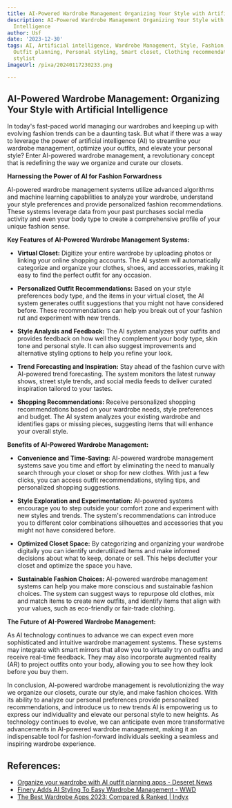 ```yaml
---
title: AI-Powered Wardrobe Management Organizing Your Style with Artificial Intelligence
description: AI-Powered Wardrobe Management Organizing Your Style with Artificial
  Intelligence
author: Usf
date: '2023-12-30'
tags: AI, Artificial intelligence, Wardrobe Management, Style, Fashion, Clothing,
  Outfit planning, Personal styling, Smart closet, Clothing recommendation, Virtual
  stylist
imageUrl: /pixa/20240117230233.png

---
```

## AI-Powered Wardrobe Management: Organizing Your Style with Artificial Intelligence

In  today's fast-paced world managing our wardrobes and keeping up with evolving fashion trends can be a daunting  task. But what if there was a way  to  leverage the power of artificial intelligence (AI) to streamline your wardrobe management, optimize your outfits, and elevate your personal style? Enter AI-powered wardrobe management, a revolutionary concept that is redefining the way we organize and curate our closets.

**Harnessing the  Power of AI for Fashion Forwardness**

AI-powered wardrobe management systems utilize advanced algorithms and machine learning  capabilities to analyze your wardrobe,  understand your style preferences and provide personalized fashion recommendations.  These  systems leverage data from your past purchases social media activity and even your body type  to create a comprehensive profile of your  unique fashion sense.

**Key Features of AI-Powered Wardrobe Management Systems:**

- **Virtual Closet:**
  Digitize your entire  wardrobe  by uploading photos or linking your online  shopping accounts. The AI system will automatically categorize and organize your clothes, shoes, and accessories, making it easy to find the perfect outfit  for any occasion.

- **Personalized Outfit Recommendations:**
  Based on your style preferences body type,  and the items in your virtual closet, the AI system generates  outfit  suggestions that you might not have considered before. These recommendations can  help you break out of your fashion  rut and experiment with new trends.

- **Style Analysis  and Feedback:**
  The AI system analyzes your  outfits and provides feedback  on how well  they complement your body type,  skin tone and personal style. It can also suggest improvements  and  alternative styling options to help you refine  your look.

- **Trend Forecasting and Inspiration:**
   Stay  ahead of the fashion curve with AI-powered trend forecasting. The system monitors the latest runway shows, street style trends, and  social media  feeds to  deliver curated  inspiration tailored to your tastes.

- **Shopping Recommendations:**
  Receive personalized shopping  recommendations  based on your wardrobe needs, style preferences and budget. The AI system analyzes your existing wardrobe and identifies gaps  or missing  pieces, suggesting items that will enhance your overall style.

**Benefits of AI-Powered Wardrobe Management:**

- **Convenience and Time-Saving:**
  AI-powered wardrobe management systems save you time and effort by eliminating the need to manually search through your closet or shop for new clothes. With just a few clicks, you can access outfit recommendations, styling tips,  and personalized shopping  suggestions.

- **Style Exploration and Experimentation:**
  AI-powered systems encourage you to step outside your comfort zone and experiment with new styles and trends. The  system's recommendations can introduce you to different color combinations silhouettes and accessories that you might not have considered before.

- **Optimized Closet Space:**
   By categorizing  and organizing your wardrobe digitally you can identify underutilized items and make informed decisions about what to keep, donate or sell.  This helps declutter your closet and  optimize  the  space you have.

- **Sustainable Fashion Choices:**
   AI-powered wardrobe management systems can help you  make  more conscious and sustainable fashion  choices.  The system  can suggest ways  to repurpose old clothes, mix and match items to create new outfits, and identify items that align with your values, such as eco-friendly or fair-trade clothing.

**The  Future of AI-Powered Wardrobe Management:**

As AI technology continues to advance we can expect even more sophisticated and  intuitive wardrobe management  systems. These systems may integrate with smart mirrors that allow you to  virtually try on outfits and receive real-time feedback. They may also incorporate augmented reality (AR) to project outfits onto your body, allowing you to see how they  look before you buy them.

In conclusion, AI-powered wardrobe management  is revolutionizing the  way we  organize our closets, curate our style, and make fashion choices. With its ability to analyze  our personal preferences provide personalized recommendations,  and introduce us to new  trends AI is empowering us to express our individuality and  elevate our personal style to new heights. As technology continues to evolve, we can anticipate even more transformative advancements in AI-powered wardrobe management, making it an indispensable tool for fashion-forward individuals seeking a seamless and inspiring wardrobe experience.

## References:
- [Organize your wardrobe with AI outfit planning apps - Deseret News](https://www.deseret.com/23387319/ai-outfit-planning-apps)
- [Finery Adds AI Styling To Easy Wardrobe Management - WWD](https://wwd.com/feature/finery-ai-styling-wardrobe-management-1202704958/)
- [The Best Wardrobe Apps 2023: Compared & Ranked | Indyx](https://www.myindyx.com/blog/the-best-wardrobe-apps)
